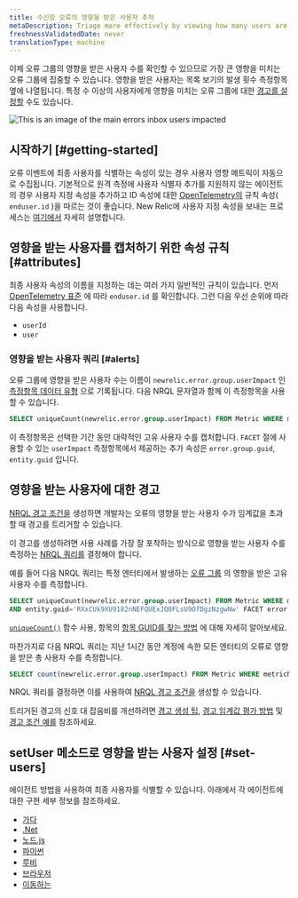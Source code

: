 ```yaml
---
title: 수신함 오류의 영향을 받은 사용자 추적
metaDescription: Triage more effectively by viewing how many users are impacted by an error group.
freshnessValidatedDate: never
translationType: machine
---
```



이제 오류 그룹의 영향을 받은 사용자 수를 확인할 수 있으므로 가장 큰 영향을 미치는 오류 그룹에 집중할 수 있습니다. 영향을 받은 사용자는 목록 보기의 발생 횟수 측정항목 옆에 나열됩니다. 특정 수 이상의 사용자에게 영향을 미치는 오류 그룹에 대한 [경고를 설정할](/docs/errors-inbox/error-users-impacted/#alerting-on-users-impacted) 수도 있습니다.

<img
  title="An image showing how to navigate users impacted"
  alt="This is an image of the main errors inbox users impacted"
  src={errorsinboxUsersImpacted}
/>

## 시작하기 [#getting-started]

오류 이벤트에 최종 사용자를 식별하는 속성이 있는 경우 사용자 영향 메트릭이 자동으로 수집됩니다. 기본적으로 원격 측정에 사용자 식별자 추가를 지원하지 않는 에이전트의 경우 사용자 지정 속성을 추가하고 ID 속성에 대한 [OpenTelemetry의](/docs/more-integrations/open-source-telemetry-integrations/opentelemetry/opentelemetry-introduction) 규칙 속성( `enduser.id` )을 따르는 것이 좋습니다. New Relic에 사용자 지정 속성을 보내는 프로세스는 [여기에서](/docs/data-apis/custom-data/custom-events/collect-custom-attributes/#enabling-custom) 자세히 설명합니다.

## 영향을 받는 사용자를 캡처하기 위한 속성 규칙 [#attributes]

최종 사용자 속성의 이름을 지정하는 데는 여러 가지 일반적인 규칙이 있습니다. 먼저 [OpenTelemetry 표준](https://opentelemetry.io/docs/reference/specification/trace/semantic_conventions/span-general/#general-identity-attributes) 에 따라 `enduser.id` 를 확인합니다. 그런 다음 우선 순위에 따라 다음 속성을 사용합니다.

* `userId`
* `user`

### 영향을 받는 사용자 쿼리 [#alerts]

오류 그룹에 영향을 받은 사용자 수는 이름이 `newrelic.error.group.userImpact` 인 [측정항목 데이터 유형](/docs/data-apis/understand-data/metric-data/metric-data-type/) 으로 기록됩니다. 다음 NRQL 문자열과 함께 이 측정항목을 사용할 수 있습니다.

```sql
SELECT uniqueCount(newrelic.error.group.userImpact) FROM Metric WHERE metricName='newrelic.error.group.userImpact'
```

이 측정항목은 선택한 기간 동안 대략적인 고유 사용자 수를 캡처합니다. `FACET` 절에 사용할 수 있는 `userImpact` 측정항목에서 제공하는 추가 속성은 `error.group.guid`, `entity.guid` 입니다.

## 영향을 받는 사용자에 대한 경고

[NRQL 경고 조건을](/docs/alerts-applied-intelligence/new-relic-alerts/alert-conditions/create-alert-conditions/) 생성하면 개발자는 오류의 영향을 받는 사용자 수가 임계값을 초과할 때 경고를 트리거할 수 있습니다.

이 경고를 생성하려면 사용 사례를 가장 잘 포착하는 방식으로 영향을 받는 사용자 수를 측정하는 [NRQL 쿼리를](/docs/query-your-data/nrql-new-relic-query-language/get-started/introduction-nrql-new-relics-query-language/) 결정해야 합니다.

예를 들어 다음 NRQL 쿼리는 특정 엔터티에서 발생하는 [오류 그룹](/docs/errors-inbox/errors-inbox/#groups) 의 영향을 받은 고유 사용자 수를 측정합니다.

```sql
SELECT uniqueCount(newrelic.error.group.userImpact) FROM Metric WHERE metricName='newrelic.error.group.userImpact' 
AND entity.guid='RXxCUk9XU9182nNEFQUExJQ0FLsU9OfDgzNzgwNw' FACET error.group.guid TIMESERIES
```

[`uniqueCount()`](/docs/alerts-applied-intelligence/new-relic-alerts/alert-conditions/create-nrql-alert-conditions/) 함수 사용, 항목의 [항목 GUID를 찾는 방법](/docs/new-relic-solutions/new-relic-one/core-concepts/what-entity-new-relic/#find) 에 대해 자세히 알아보세요.

마찬가지로 다음 NRQL 쿼리는 지난 1시간 동안 계정에 속한 모든 엔터티의 오류로 영향을 받은 총 사용자 수를 측정합니다.

```sql
SELECT count(newrelic.error.group.userImpact) FROM Metric WHERE metricName='newrelic.error.group.userImpact' SINCE 1 hour ago TIMESERIES
```

NRQL 쿼리를 결정하면 이를 사용하여 [NRQL 경고 조건을](/docs/alerts-applied-intelligence/new-relic-alerts/alert-conditions/create-nrql-alert-conditions/#create) 생성할 수 있습니다.

트리거된 경고의 신호 대 잡음비를 개선하려면 [경고 생성 팁](/docs/alerts-applied-intelligence/new-relic-alerts/alert-conditions/create-nrql-alert-conditions/#condition-tips), [경고 임계값 평가 방법](/docs/alerts-applied-intelligence/new-relic-alerts/alert-conditions/create-nrql-alert-conditions/#advanced-signal) 및 [경고 조건 예를](/docs/alerts-applied-intelligence/new-relic-alerts/alert-conditions/create-nrql-alert-conditions/#examples) 참조하세요.

## setUser 메소드로 영향을 받는 사용자 설정 [#set-users]

에이전트 방법을 사용하여 최종 사용자를 식별할 수 있습니다. 아래에서 각 에이전트에 대한 구현 세부 정보를 참조하세요.

* [가다](/docs/apm/agents/go-agent/api-guides/guide-using-go-agent-api/#user-tracking)
* [.Net](/docs/apm/agents/net-agent/net-agent-api/itransaction/#setuserid)
* [노드.js](/docs/apm/agents/nodejs-agent/api-guides/nodejs-agent-api/#setUserID)
* [파이썬](/docs/apm/agents/python-agent/python-agent-api/setuserid-python-agent-api/)
* [루비](/docs/apm/agents/ruby-agent/api-guides/sending-handled-errors-new-relic/#user-tracking)
* [브라우저](/docs/browser/new-relic-browser/browser-apis/setuserid/)
* [이동하는](/docs/data-apis/custom-data/custom-events/report-mobile-monitoring-custom-events-attributes/#track-user)